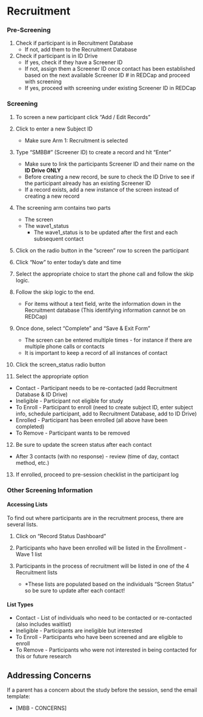 # Recruitment

<h3>Pre-Screening</h3>

 1. Check if participant is in Recruitment Database
     - If not, add them to the Recruitment Database
 3. Check if participant is in ID Drive
    - If yes, check if they have a Screener ID
    - If not, assign them a Screener ID once contact has     been established based on the next available            Screener ID # in REDCap and proceed with screening
    - If yes, proceed with screening under existing         Screener ID in REDCap

<h3>Screening</h3>

1. To screen a new participant click “Add / Edit Records”

2.  Click to enter a new Subject ID
    - Make sure Arm 1: Recruitment is selected
 3. Type “SMBB#” (Screener ID) to create a record and hit “Enter”
    - Make sure to link the participants Screener ID and their name on the **ID Drive ONLY**
    - Before creating a new record, be sure to check the ID Drive to see if the participant already has an existing Screener ID
    - If a record exists, add a new instance of the screen instead of creating a new record

 4. The screening arm contains two parts
    - The screen
    - The wave1_status
        - The wave1_status is to be updated after the first and each subsequent contact

 5. Click on the radio button in the “screen” row to screen the participant

 6. Click “Now” to enter today’s date and time
 7. Select the appropriate choice to start the phone call and follow the skip logic.
 8. Follow the skip logic to the end.
    - For items without a text field, write the information down in the Recruitment database (This identifying information cannot be on REDCap)
 9. Once done, select “Complete” and “Save & Exit Form”
    - The screen can be entered multiple times - for instance if there are multiple phone calls or contacts
    - It is important to keep a record of all instances of contact

 10. Click the screen_status radio button

 11. Select the appropriate option
 - Contact - Participant needs to be re-contacted (add Recruitment Database & ID Drive)
- Ineligible - Participant not eligible for study
- To Enroll - Participant to enroll (need to create subject ID, enter subject info, schedule participant, add to Recruitment Database, add to ID Drive)
- Enrolled - Participant has been enrolled (all above have been completed)
- To Remove - Participant wants to be removed
 12. Be sure to update the screen status after each contact
- After 3 contacts (with no response) - review (time of day, contact method, etc.)
 13. If enrolled, proceed to pre-session checklist in the participant log


<h3>Other Screening Information</h3>

<h4>Accessing Lists</h4>

To find out where participants are in the recruitment process, there are several lists. 


1. Click on “Record Status Dashboard”

2. Participants who have been enrolled will be listed in the Enrollment - Wave 1 list
3. Participants in the process of recruitment will be listed in one of the 4 Recruitment lists
    - *These lists are populated based on the individuals “Screen Status” so be sure to update after each contact!

<h4>List Types</h4>

- Contact - List of individuals who need to be contacted or re-contacted (also includes waitlist)
- Ineligible - Participants are ineligible but interested
- To Enroll - Participants who have been screened and are eligible to enroll
- To Remove - Participants who were not interested in being contacted for this or future research

## Addressing Concerns

If a parent has a concern about the study before the session, send the email template: 

- [MBB - CONCERNS]
